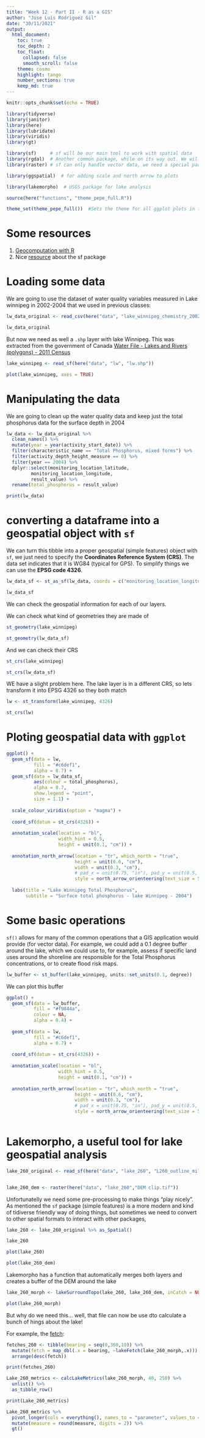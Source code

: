 ```yaml
---
title: "Week 12 - Part II - R as a GIS"
author: "Jose Luis Rodriguez Gil"
date: "30/11/2021"
output: 
  html_document:
    toc: true
    toc_depth: 2
    toc_float:
      collapsed: false
      smooth_scroll: false
    theme: cosmo
    highlight: tango
    number_sections: true
    keep_md: true
---
```


```r
knitr::opts_chunk$set(echo = TRUE)
```

```r

library(tidyverse)
library(janitor)
library(here)
library(lubridate)
library(viridis)
library(gt)

library(sf)     # sf will be our main tool to work with spatial data
library(rgdal)  # Another common package, while on its way out. We will need it for some applications
library(raster) # sf can only handle vector data, we need a special package for raster (grid) data

library(ggspatial)  # for adding scale and north arrow to plots

library(lakemorpho)  # USGS package for lake analysis

```


```r

source(here("functions", "theme_pepe_full.R"))

theme_set(theme_pepe_full())  #Sets the theme for all ggplot plots in this .Rmd file (no need to call it in the plot itself)

```


# Some resources

1. [Geocomputation with R](https://geocompr.robinlovelace.net/)
2. Nice [resource](https://thinking-spatial.org/courses/angewandte_geodatenverarbeitung/kurs06/) about the sf package


# Loading some data

We are going to use the dataset of water quality variables measured in Lake winnipeg in 2002-2004 that we used in previous classes:

```r

lw_data_original <- read_csv(here("data", "lake_winnipeg_chemistry_2002_2004.csv"))

lw_data_original

```


But now we need as well a `.shp` layer with lake Winnipeg. This was extracted from the government of Canada [Water File - Lakes and Rivers (polygons) - 2011 Census](https://open.canada.ca/data/en/dataset/448ec403-6635-456b-8ced-d3ac24143add)

```r

lake_winnipeg <- read_sf(here("data", "lw", "lw.shp"))

plot(lake_winnipeg, axes = TRUE)

```

# Manipulating the data

We are going to clean up the water quality data and keep just the total phosphorus data for the surface depth in 2004

```r

lw_data <- lw_data_original %>% 
  clean_names() %>% 
  mutate(year = year(activity_start_date)) %>% 
  filter(characteristic_name == "Total Phosphorus, mixed forms") %>% 
  filter(activity_depth_height_measure == 0) %>% 
  filter(year == 2004) %>% 
  dplyr::select(monitoring_location_latitude,
         monitoring_location_longitude,
         result_value) %>% 
  rename(total_phosphorus = result_value)

print(lw_data)

```


# converting a dataframe into a geospatial object with `sf`

We can turn this tibble into a proper geospatial (simple features) object with `sf`, we just need to specify the **Coordinates Reference System (CRS)**. The data set indicates that it is WG84 (typical for GPS). To simplify things we can use the **EPSG code 4326**.

```r

lw_data_sf <- st_as_sf(lw_data, coords = c("monitoring_location_longitude", "monitoring_location_latitude"), crs = 4326) # data listed as WGS84

lw_data_sf

```

We can check the geospatial information for each of our layers.

We can check what kind of geometries they are made of

```r

st_geometry(lake_winnipeg)

```

```r

st_geometry(lw_data_sf)

```

And we can check their CRS

```r

st_crs(lake_winnipeg)

```

```r

st_crs(lw_data_sf)

```


WE have a slight problem here. The lake layer is in a different CRS, so lets transform it into EPSG 4326 so they both match

```r

lw <- st_transform(lake_winnipeg, 4326)

st_crs(lw)

```


# Ploting geospatial data with `ggplot`

```r

ggplot() +
  geom_sf(data = lw, 
          fill = "#c6def1", 
          alpha = 0.7) +
  geom_sf(data = lw_data_sf,
          aes(colour = total_phosphorus),
          alpha = 0.7,
          show.legend = "point",
          size = 1.1) +
  
  scale_colour_viridis(option = "magma") +
  
  coord_sf(datum = st_crs(4326)) +
  
  annotation_scale(location = "bl", 
                   width_hint = 0.5,
                   height = unit(0.1, "cm")) +
  
  annotation_north_arrow(location = "tr", which_north = "true",
                         height = unit(0.6, "cm"),
                         width = unit(0.3, "cm"),
                         # pad_x = unit(0.75, "in"), pad_y = unit(0.5, "in"),
                         style = north_arrow_orienteering(text_size = 5)) +
  
  labs(title = "Lake Winnipeg Total Phosphorus",
       subtitle = "Surface total phosphorus - lake Winnipeg - 2004")

```

# Some basic operations

`sf()` allows for many of the common operations that a GIS application would provide (for vector data). For example, we could add a 0.1 degree buffer around the lake, which we could use to, for example, assess if specific land uses around the shoreline are responsible for the Total Phosphorus concentrations, or to create flood risk maps.

```r

lw_buffer <- st_buffer(lake_winnipeg, units::set_units(0.1, degree))

```

We can plot this buffer

```r


ggplot() +
  geom_sf(data = lw_buffer, 
          fill = "#f9844a", 
          colour = NA, 
          alpha = 0.4) +
  
  geom_sf(data = lw, 
          fill = "#c6def1", 
          alpha = 0.7) +
  
  coord_sf(datum = st_crs(4326)) +
  
  annotation_scale(location = "bl", 
                   width_hint = 0.5,
                   height = unit(0.1, "cm")) +
  
  annotation_north_arrow(location = "tr", which_north = "true",
                         height = unit(0.6, "cm"),
                         width = unit(0.3, "cm"),
                         # pad_x = unit(0.75, "in"), pad_y = unit(0.5, "in"),
                         style = north_arrow_orienteering(text_size = 5))
  
```

# Lakemorpho, a useful tool for lake geospatial analysis

```r

lake_260_original <- read_sf(here("data", "lake_260", "L260_outline_milne", "L260_outline_milne.shp"))


lake_260_dem <- raster(here("data", "lake_260","DEM clip.tif"))

```
Unfortunatelly we need some pre-processing to make things "play nicely". As mentioned the `sf` package (simple features) is a more modern and kind of tidiverse friendly way of doing things, but sometimes we need to convert to other spatial formats to interact with other packages,

```r

lake_260 <- lake_260_original %>% as_Spatial()

lake_260

```

```r

plot(lake_260)

```


```r

plot(lake_260_dem)

```

Lakemorpho has a function that automatically merges both layers and creates a buffer of the DEM around the lake

```r

lake_260_morph <- lakeSurroundTopo(lake_260, lake_260_dem, inCatch = NULL, reso = res(lake_260_dem)[1])

plot(lake_260_morph)

```

But why do we need this... well, that file can now be use dto calculate a bunch of hings about the lake!

For example, the [fetch](https://www.canr.msu.edu/news/understanding_lake_fetch):

```r

fetches_260 <- tibble(bearing = seq(0,360,10)) %>% 
  mutate(fetch = map_dbl(.x = bearing, ~lakeFetch(lake_260_morph,.x))) %>% 
  arrange(desc(fetch))

print(fetches_260)

```

```r

Lake_260_metrics <- calcLakeMetrics(lake_260_morph, 40, 250) %>% 
  unlist() %>% 
  as_tibble_row()

print(Lake_260_metrics)

```

```r

Lake_260_metrics %>% 
  pivot_longer(cols = everything(), names_to = "parameter", values_to = "measure") %>% 
  mutate(measure = round(measure, digits = 2)) %>% 
  gt()

```







